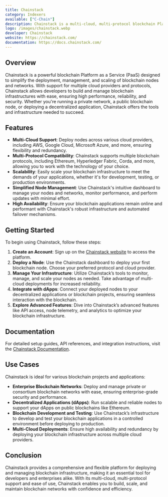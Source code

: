 ```yaml
---
title: Chainstack
category: Indexers
available: ["C-Chain"]
description: Chainstack is a multi-cloud, multi-protocol blockchain Platform as a Service (PaaS) that enables developers to deploy, manage, and scale nodes and networks across multiple cloud providers.
logo: /images/chainstack.webp
developer: Chainstack
website: https://chainstack.com/
documentation: https://docs.chainstack.com/
---
```


## Overview

Chainstack is a powerful blockchain Platform as a Service (PaaS) designed to simplify the deployment, management, and scaling of blockchain nodes and networks. With support for multiple cloud providers and protocols, Chainstack allows developers to build and manage blockchain infrastructures with ease, ensuring high performance, reliability, and security. Whether you're running a private network, a public blockchain node, or deploying a decentralized application, Chainstack offers the tools and infrastructure needed to succeed.

## Features

- **Multi-Cloud Support**: Deploy nodes across various cloud providers, including AWS, Google Cloud, Microsoft Azure, and more, ensuring flexibility and redundancy.
- **Multi-Protocol Compatibility**: Chainstack supports multiple blockchain protocols, including Ethereum, Hyperledger Fabric, Corda, and more, allowing you to work with the technology of your choice.
- **Scalability**: Easily scale your blockchain infrastructure to meet the demands of your applications, whether it's for development, testing, or production environments.
- **Simplified Node Management**: Use Chainstack's intuitive dashboard to manage your nodes and networks, monitor performance, and perform updates with minimal effort.
- **High Availability**: Ensure your blockchain applications remain online and performant with Chainstack's robust infrastructure and automated failover mechanisms.

## Getting Started

To begin using Chainstack, follow these steps:

1. **Create an Account**: Sign up on the [Chainstack website](https://chainstack.com/) to access the platform.
2. **Deploy a Node**: Use the Chainstack dashboard to deploy your first blockchain node. Choose your preferred protocol and cloud provider.
3. **Manage Your Infrastructure**: Utilize Chainstack’s tools to monitor, manage, and scale your nodes as needed. Take advantage of multi-cloud deployments for increased reliability.
4. **Integrate with dApps**: Connect your deployed nodes to your decentralized applications or blockchain projects, ensuring seamless interaction with the blockchain.
5. **Explore Advanced Features**: Dive into Chainstack’s advanced features like API access, node telemetry, and analytics to optimize your blockchain infrastructure.

## Documentation

For detailed setup guides, API references, and integration instructions, visit the [Chainstack Documentation](https://docs.chainstack.com/).

## Use Cases

Chainstack is ideal for various blockchain projects and applications:

- **Enterprise Blockchain Networks**: Deploy and manage private or consortium blockchain networks with ease, ensuring enterprise-grade security and performance.
- **Decentralized Applications (dApps)**: Run scalable and reliable nodes to support your dApps on public blockchains like Ethereum.
- **Blockchain Development and Testing**: Use Chainstack’s infrastructure to develop and test your blockchain applications in a controlled environment before deploying to production.
- **Multi-Cloud Deployments**: Ensure high availability and redundancy by deploying your blockchain infrastructure across multiple cloud providers.

## Conclusion

Chainstack provides a comprehensive and flexible platform for deploying and managing blockchain infrastructure, making it an essential tool for developers and enterprises alike. With its multi-cloud, multi-protocol support and ease of use, Chainstack enables you to build, scale, and maintain blockchain networks with confidence and efficiency.

